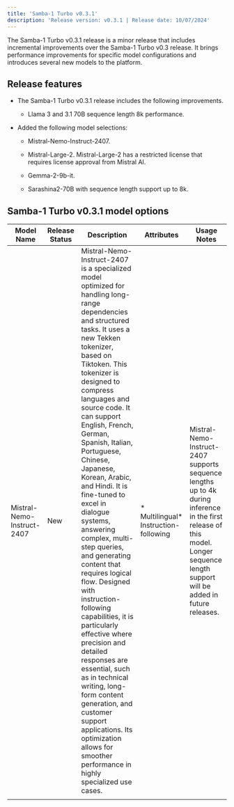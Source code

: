 ```yaml
---
title: 'Samba-1 Turbo v0.3.1'
description: 'Release version: v0.3.1 | Release date: 10/07/2024'
---
```


The Samba-1 Turbo v0.3.1 release is a minor release that includes incremental improvements over the Samba-1 Turbo v0.3 release. It brings performance improvements for specific model configurations and introduces several new models to the platform.

## Release features

* The Samba-1 Turbo v0.3.1 release includes the following improvements.

  * Llama 3 and 3.1 70B sequence length 8k performance.

* Added the following model selections:

  * Mistral-Nemo-Instruct-2407.

  * Mistral-Large-2.
    <Note>Mistral-Large-2 has a restricted license that requires license approval from Mistral AI.</Note>

  * Gemma-2-9b-it.

  * Sarashina2-70B with sequence length support up to 8k.

## Samba-1 Turbo v0.3.1 model options



| Model Name                 | Release Status | Description                                                                                                                                                                                                                                                                                                                                                                                                                                                                                                                                                                                                                                                                                                                                                                                                                    | Attributes                            | Usage Notes                                                                                                                                                                         |
| -------------------------- | -------------- | ------------------------------------------------------------------------------------------------------------------------------------------------------------------------------------------------------------------------------------------------------------------------------------------------------------------------------------------------------------------------------------------------------------------------------------------------------------------------------------------------------------------------------------------------------------------------------------------------------------------------------------------------------------------------------------------------------------------------------------------------------------------------------------------------------------------------------ | ------------------------------------- | ----------------------------------------------------------------------------------------------------------------------------------------------------------------------------------- |
| Mistral-Nemo-Instruct-2407 | New            | Mistral-Nemo-Instruct-2407 is a specialized model optimized for handling long-range dependencies and structured tasks. It uses a new Tekken tokenizer, based on Tiktoken. This tokenizer is designed to compress languages and source code. It can support English, French, German, Spanish, Italian, Portuguese, Chinese, Japanese, Korean, Arabic, and Hindi. It is fine-tuned to excel in dialogue systems, answering complex, multi-step queries, and generating content that requires logical flow. Designed with instruction-following capabilities, it is particularly effective where precision and detailed responses are essential, such as in technical writing, long-form content generation, and customer support applications. Its optimization allows for smoother performance in highly specialized use cases. | * Multilingual* Instruction-following | Mistral-Nemo-Instruct-2407 supports sequence lengths up to 4k during inference in the first release of this model. Longer sequence length support will be added in future releases. |
|                            |                |                                                                                                                                                                                                                                                                                                                                                                                                                                                                                                                                                                                                                                                                                                                                                                                                                                |                                       |                                                                                                                                                                                     |